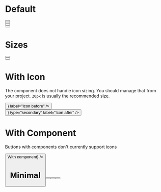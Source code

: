 
<Meta title="Button" component={Button} />

# Default

<Preview>
  <Story name="Default">
    <div>
      <div>
        <Button label="Primary" />
      </div>
      <div className="mt-2">
        <Button label="Secondary" type="secondary" />
      </div>
      <div className="mt-2">
        <Button label="Danger" type="danger" />
      </div>
      <div className="mt-2">
        <Button label="Disabled" disabled />
      </div>
    </div>
  </Story>
</Preview>

# Sizes

<Preview>
  <Story name="Size">
    <div>
      <div>
        <Button label="Large" large />
      </div>
      <div className="mt-2">
        <Button label="Full width" block />
      </div>
    </div>
  </Story>
</Preview>

# With Icon
The component does not handle icon sizing. You should manage that from your project. `20px` is usually the recommended size.

<Preview>
  <Story name="With Icon">
    <div>
      <div>
        <Button iconBefore={<Icon />} label="Icon before" />
      </div>
      <div className="mt-2">
        <Button iconAfter={<Icon />} type="secondary" label="Icon after" />
      </div>
    </div>
  </Story>
</Preview>

# With Component 
Buttons with components don't currently support icons

<Preview>
  <Story name="With Component">
    <Button component={<a href="javascript:void()">With component</a>} />
  </Story>
</Preview>

# Minimal

<Preview>
  <Story name="Minimal">
    <div>
      <Button appearance="minimal" label="Primary" />
      <Button appearance="minimal" type="secondary" label="Secondary" />
      <Button appearance="minimal" type="danger" label="Danger" />
    </div>
  </Story>
</Preview>
